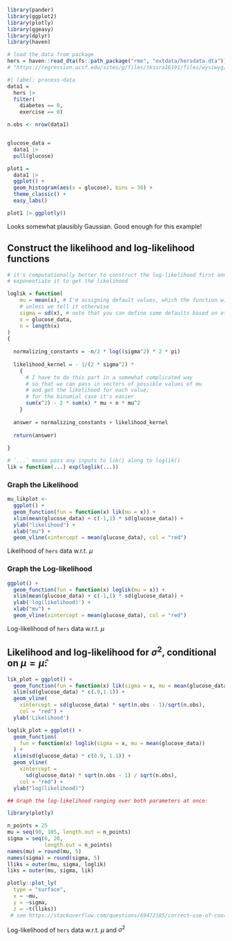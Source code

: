 
```r
library(pander)
library(ggplot2)
library(plotly)
library(ggeasy)
library(dplyr)
library(haven)
```

```r
# load the data from package
hers = haven::read_dta(fs::path_package("rme", "extdata/hersdata.dta"))
# "https://regression.ucsf.edu/sites/g/files/tkssra16191/files/wysiwyg/home/data/hersdata.dta"
```

```r
#| label: process-data
data1 = 
  hers |> 
  filter(
    diabetes == 0,
    exercise == 0)

n.obs <- nrow(data1)


glucose_data = 
  data1 |> 
  pull(glucose)

plot1 = 
  data1 |> 
  ggplot() +
  geom_histogram(aes(x = glucose), bins = 30) +
  theme_classic() +
  easy_labs()

plot1 |> ggplotly() 

```

Looks somewhat plausibly Gaussian. Good enough for this example!

## Construct the likelihood and log-likelihood functions

```r
# it's computationally better to construct the log-likelihood first and then 
# exponentiate it to get the likelihood

loglik = function(
    mu = mean(x), # I'm assigning default values, which the function will use 
    # unless we tell it otherwise
    sigma = sd(x), # note that you can define some defaults based on other arguments
    x = glucose_data, 
    n = length(x)
)
{
  
  normalizing_constants = -n/2 * log((sigma^2) * 2 * pi) 
  
  likelihood_kernel = - 1/(2 * sigma^2) * 
    {
      # I have to do this part in a somewhat complicated way
      # so that we can pass in vectors of possible values of mu
      # and get the likelihood for each value;
      # for the binomial case it's easier
      sum(x^2) - 2 * sum(x) * mu + n * mu^2
    }
  
  answer = normalizing_constants + likelihood_kernel
  
  return(answer)
  
}

# `...` means pass any inputs to lik() along to loglik()
lik = function(...) exp(loglik(...))


```

### Graph the Likelihood

:::{#fig-likelihood-mu}

```r
mu_likplot <- 
  ggplot() + 
  geom_function(fun = function(x) lik(mu = x)) + 
  xlim(mean(glucose_data) + c(-1,1) * sd(glucose_data)) +
  ylab("likelihood") + 
  xlab("mu") +
  geom_vline(xintercept = mean(glucose_data), col = "red")

```

Likelihood of `hers` data w.r.t. $\mu$

:::

### Graph the Log-likelihood

:::{#fig-loglik-mu}

```r

ggplot() + 
  geom_function(fun = function(x) loglik(mu = x)) + 
  xlim(mean(glucose_data) + c(-1,1) * sd(glucose_data)) +
  ylab('log(likelihood)') + 
  xlab("mu") +
  geom_vline(xintercept = mean(glucose_data), col = "red")


```

Log-likelihood of `hers` data w.r.t. $\mu$

:::

## Likelihood and log-likelihood for $\sigma^2$, conditional on $\mu = \hat\mu$:


```r
lik_plot = ggplot() + 
  geom_function(fun = function(x) lik(sigma = x, mu = mean(glucose_data))) + 
  xlim(sd(glucose_data) * c(.9,1.1)) + 
  geom_vline(
    xintercept = sd(glucose_data) * sqrt(n.obs - 1)/sqrt(n.obs), 
    col = "red") +
  ylab('Likelihood')

```


```r
loglik_plot = ggplot() + 
  geom_function(
    fun = function(x) loglik(sigma = x, mu = mean(glucose_data))
  ) + 
  xlim(sd(glucose_data) * c(0.9, 1.1)) +
  geom_vline(
    xintercept = 
      sd(glucose_data) * sqrt(n.obs - 1) / sqrt(n.obs), 
    col = "red") +
  ylab("log(likelihood)")


```

:::{#fig-3d-llik}

```r

## Graph the log-likelihood ranging over both parameters at once:

library(plotly)

n_points = 25
mu = seq(90, 105, length.out = n_points)
sigma = seq(6, 20, 
            length.out = n_points)
names(mu) = round(mu, 5)
names(sigma) = round(sigma, 5)
lliks = outer(mu, sigma, loglik)
liks = outer(mu, sigma, lik)

plotly::plot_ly(
  type = "surface",
  x = ~mu,
  y = ~sigma,
  z = ~t(lliks)) 
 # see https://stackoverflow.com/questions/69472185/correct-use-of-coordinates-to-plot-surface-data-with-plotly for explanation of why transpose `t()` is needed
```

Log-likelihood of `hers` data w.r.t. $\mu$ and $\sigma^2$

:::
